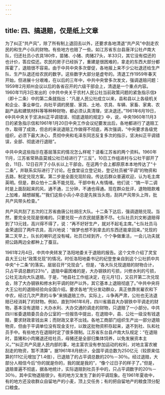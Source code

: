 ```yaml
---
---
---
```

title: 四、搞退赔，仅是纸上文章
---



为了纠正“共产风”，除了所有制上退回去以外，还要求各地清退“共产风”中刮走农民的和生产小队的财物。有些地方也赔了一些。如江苏省东台县唐洋公社卢南大队，归还社员小农具180件，苗猪、小猪、肉猪27头，羊33只，其它没有偿还的也计价，答应偿还。农民的房子已经拆了，重建是很困难的，拿走的东西大部分都挥霍了，退赔很不容易。由于中共中央多次督促，各地报上来不少公社退还给生产队、生产队退还给农民的数字。这些数字大部分是虚夸的。清退工作1959年春天开始，但进展十分艰难，在以后的三年中，中共中央曾多次发文，强调退赔问题：1959年2月郑州会议以后的各省召开的六级干部会上，清退是一个重点内容。1960年11月3日发出的《中共中央关于农村人民公社当前政策问题的紧急指示信》（即十二条）中的第二条就指出：“凡是人民公社成立以来，县和县以上各级机关和企业、事业单位，向社平调的房屋、家具、土地、农具、车辆、家畜、家禽、农副产品和建筑材料等等种种财物，都必须认真清理，坚决退还。”1961年6月19日，《中共中央关于坚决纠正平调错误、彻底退赔的规定》中，说，中央1960年11月3日的紧急指示信和1961年1月20日中央工作会议纪要发出后，各地都进行了退赔工作，取得了成效，但总的来说退赔工作做得不彻底，再次强调，“中央要求各级党组织，必须下最大决心，贯彻中央和毛泽东同志反复多次的指示，坚决纠正平调错误，全部、彻底进行退赔”。

中共中央这些指示在基层落实的情况怎么样呢？请看江苏省的两个资料。1960年11月，江苏省常熟县莫城公社已经进行了“三反”，10日工作组进村与公社干部开了会，11日、12日召开了小队长以上干部会。在这两个会上都原原本本地传达了“十二条”，并联系实际进行了讨论。在食堂设立登记处，登记社员被“平调”的物资和去路，制定兑现方案。第二步是全面兑现阶段。传达后群众普遍欢迎，认为毛主席英明。但是，群众怕十二条不能兑现。干部中有人有情绪。他们说：“搞一平二调时是上面刮起来的风，通不通，三分钟，不通也得通。现在群众批评，退物赔款难上加难，越想越冤。”“我们这些小兵小卒总是先挨当头炮，刮共产风带头上阵，批共产风带头检查。”

共产风共刮了五次的江苏省曲唐公社胡庄大队。十二条下达后，强调退赔兑现。当然，要完全兑现是很难的。只要兑现一点农民就感激不尽。七队社员刘文彬退赔得到了13元钱，高兴得不得了，说：“再不好好生产，就对不起毛主席。”七队社员马金荣退回了两件农具，高兴地说：“做梦也想不到拿去的东西还能拿回来。”兑现的第二天早上，队长的喇叭还没有喊，社员已经到齐，个个争做重活，一会儿功夫就把公路两边全都种上了蚕豆。

1961年2月4日，中共中央转发了洛阳地委关于退赔的报告。这个文件介绍了灵宝县大王公社“政策兑现”的情况。时任洛阳地委书记的纪登奎亲自到这个公社抓中共中央“十二条”的落实。层层召开“兑现会”。但是，“各大队兑现退赔的财物合计，只占平调总数的23％”，退赔中最困难的是，大办钢铁的亏损，兴修水利的亏损，公社无法向大队退赔。于是，“地县社工作组决定，在元月1日，又召开第二次兑现会，除了大办钢铁和修水利平调的财产以外，其它基本上退赔彻底了。”中共中央将大王公社的退赔经验向全国介绍。要求各地“充分发动群众，真正依靠贫雇农和下中农，经过几次严肃的斗争”来搞退赔工作。实际上，斗争再严肃，公社也无法退赔已经消耗了的财物。例如，直到1961年6月，四川省眉县大办钢铁中平调走的财物，基本没有退赔；大办水利、大办交通的调走的财物，只退赔了一小部分。中共四川省委退赔委员会办公室的一份报告中提出，在退赔中，县、公社一级没有钱退赔，要求财政拿钱出来；而财政又拿不出钱。各地工商部门组织生产出一部分退赔物资，但由于平调单位没有现金支付，以致这批物资积存起来，退不到社、队和社员手中。有些地方在退赔时定了很多限制。江苏省东台县卢南大队规定：“在退赔时，苗猪和小肉猪退还给社员，母猪还是全部归集体饲养，以免发展资本主义。”“纠正共产风是人民内部的事，地主富农没有参加运动的权利，对地主富农被刮走的物资，暂不清算”。据1961年8月统计，全国平调总数为250亿元（较原来估算的111亿元增加了1.4倍），已退赔了的占平调总数的20％－30％。经过退赔，大部分人相信今后“你的就是你的，我的就是我的”，“像个过日子的样子了。”但是，退赔普遍不彻底，据各地统计，实际退赔到社员手中的，只占平调数字的20％－30％，其中实物退赔很少。有的地方又发生了新的平调现象。在1961年夏收中，有的地方还没收群众自留地产的小麦，顶上交任务；有的把自留地产的粮食顶分配口粮食。